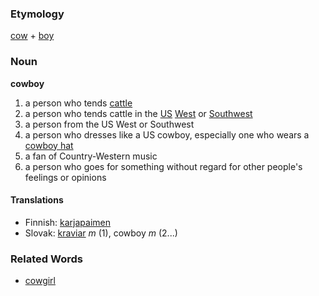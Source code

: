 === Etymology ===
[[cow]] + [[boy]]
=== Noun ===
'''cowboy'''
#a person who tends [[cattle]]
#a person who tends cattle in the [[US]] [[West]] or [[Southwest]]
#a person from the US West or Southwest
#a person who dresses like a US cowboy, especially one who wears a [[cowboy hat]]
#a fan of Country-Western music
#a person who goes for something without regard for other people's feelings or opinions
==== Translations ====
*Finnish: [[karjapaimen]]
*Slovak: [[kraviar]] ''m'' (1), cowboy ''m'' (2...)

=== Related Words ===
* [[cowgirl]]